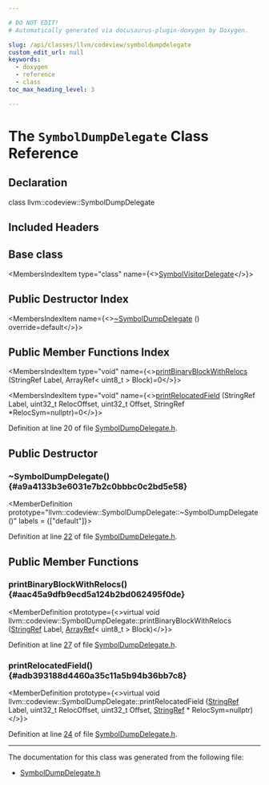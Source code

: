 ```yaml
---

# DO NOT EDIT!
# Automatically generated via docusaurus-plugin-doxygen by Doxygen.

slug: /api/classes/llvm/codeview/symboldumpdelegate
custom_edit_url: null
keywords:
  - doxygen
  - reference
  - class
toc_max_heading_level: 3

---
```





# The `SymbolDumpDelegate` Class Reference

<DoxygenPage pluginConfig={pluginConfig}>



## Declaration

<CodeBlock>class llvm::codeview::SymbolDumpDelegate</CodeBlock>

## Included Headers

<IncludesList>
<IncludesListItem
  filePath="llvm/DebugInfo/CodeView/SymbolDumpDelegate.h"
  permalink="/docs/api/files/include/include/llvm/include/llvm/debuginfo/include/llvm/debuginfo/codeview/symboldumpdelegate-h"
  isLocal="true" />
</IncludesList>

## Base class

<MembersIndex>

<MembersIndexItem
  type="class"
  name={<><a href="/docs/api/classes/llvm/codeview/symbolvisitordelegate">SymbolVisitorDelegate</a></>}>
</MembersIndexItem>

</MembersIndex>

## Public Destructor Index

<MembersIndex>

<MembersIndexItem
  name={<><a href="#a9a4133b3e6031e7b2c0bbbc0c2bd5e58">~SymbolDumpDelegate</a> () override=default</>}>
</MembersIndexItem>

</MembersIndex>

## Public Member Functions Index

<MembersIndex>

<MembersIndexItem
  type="void"
  name={<><a href="#aac45a9dfb9ecd5a124b2bd062495f0de">printBinaryBlockWithRelocs</a> (StringRef Label, ArrayRef&lt; uint8&#95;t &gt; Block)=0</>}>
</MembersIndexItem>

<MembersIndexItem
  type="void"
  name={<><a href="#adb393188d4460a35c11a5b94b36bb7c8">printRelocatedField</a> (StringRef Label, uint32&#95;t RelocOffset, uint32&#95;t Offset, StringRef &#42;RelocSym=nullptr)=0</>}>
</MembersIndexItem>

</MembersIndex>


Definition at line 20 of file <a href="/docs/api/files/include/include/llvm/include/llvm/debuginfo/include/llvm/debuginfo/codeview/symboldumpdelegate-h">SymbolDumpDelegate.h</a>.

<SectionDefinition>

## Public Destructor

### ~SymbolDumpDelegate() {#a9a4133b3e6031e7b2c0bbbc0c2bd5e58}

<MemberDefinition
  prototype="llvm::codeview::SymbolDumpDelegate::~SymbolDumpDelegate ()"
  labels = {["default"]}>

Definition at line <a href="/docs/api/files/include/include/llvm/include/llvm/debuginfo/include/llvm/debuginfo/codeview/symboldumpdelegate-h/#l00022">22</a> of file <a href="/docs/api/files/include/include/llvm/include/llvm/debuginfo/include/llvm/debuginfo/codeview/symboldumpdelegate-h">SymbolDumpDelegate.h</a>.
</MemberDefinition>

</SectionDefinition>

<SectionDefinition>

## Public Member Functions

### printBinaryBlockWithRelocs() {#aac45a9dfb9ecd5a124b2bd062495f0de}

<MemberDefinition
  prototype={<>virtual void llvm::codeview::SymbolDumpDelegate::printBinaryBlockWithRelocs (<a href="/docs/api/classes/llvm/stringref">StringRef</a> Label, <a href="/docs/api/classes/llvm/arrayref">ArrayRef</a>&lt; uint8&#95;t &gt; Block)</>}>

Definition at line <a href="/docs/api/files/include/include/llvm/include/llvm/debuginfo/include/llvm/debuginfo/codeview/symboldumpdelegate-h/#l00027">27</a> of file <a href="/docs/api/files/include/include/llvm/include/llvm/debuginfo/include/llvm/debuginfo/codeview/symboldumpdelegate-h">SymbolDumpDelegate.h</a>.
</MemberDefinition>

### printRelocatedField() {#adb393188d4460a35c11a5b94b36bb7c8}

<MemberDefinition
  prototype={<>virtual void llvm::codeview::SymbolDumpDelegate::printRelocatedField (<a href="/docs/api/classes/llvm/stringref">StringRef</a> Label, uint32&#95;t RelocOffset, uint32&#95;t Offset, <a href="/docs/api/classes/llvm/stringref">StringRef</a> &#42; RelocSym=nullptr)</>}>

Definition at line <a href="/docs/api/files/include/include/llvm/include/llvm/debuginfo/include/llvm/debuginfo/codeview/symboldumpdelegate-h/#l00024">24</a> of file <a href="/docs/api/files/include/include/llvm/include/llvm/debuginfo/include/llvm/debuginfo/codeview/symboldumpdelegate-h">SymbolDumpDelegate.h</a>.
</MemberDefinition>

</SectionDefinition>

<hr/>

The documentation for this class was generated from the following file:

<ul>
<li><a href="/docs/api/files/include/include/llvm/include/llvm/debuginfo/include/llvm/debuginfo/codeview/symboldumpdelegate-h">SymbolDumpDelegate.h</a></li>
</ul>

</DoxygenPage>
